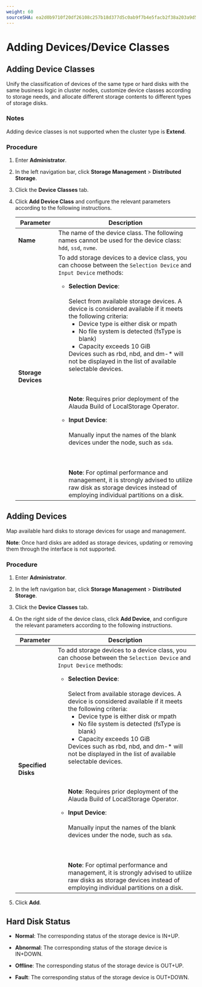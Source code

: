 ```yaml
---
weight: 60
sourceSHA: ea2d0b9710f20df26108c257b18d377d5c0ab9f7b4e5facb2f38a203a9d5981c
---
```


# Adding Devices/Device Classes

## Adding Device Classes

Unify the classification of devices of the same type or hard disks with the same business logic in cluster nodes, customize device classes according to storage needs, and allocate different storage contents to different types of storage disks.

### Notes

Adding device classes is not supported when the cluster type is **Extend**.

### Procedure

<Steps>

1. Enter **Administrator**.

2. In the left navigation bar, click **Storage Management** > **Distributed Storage**.

3. Click the **Device Classes** tab.

4. Click **Add Device Class** and configure the relevant parameters according to the following instructions.

   | Parameter       | Description                                                                                                                 |
   | --------------- | --------------------------------------------------------------------------------------------------------------------------- |
   | **Name**       | The name of the device class. The following names cannot be used for the device class: `hdd`, `ssd`, `nvme`.                                        |
   | **Storage Devices** | To add storage devices to a device class, you can choose between the `Selection Device` and `Input Device` methods: <ul><li>**Selection Device**: <br></br>Select from available storage devices. A device is considered available if it meets the following criteria: <ul><li>Device type is either disk or mpath</li></ul><ul><li>No file system is detected (fsType is blank)</li></ul><ul><li>Capacity exceeds 10 GiB</li></ul>Devices such as rbd, nbd, and dm-* will not be displayed in the list of available selectable devices.<br></br><br></br>**Note**: Requires prior deployment of the Alauda Build of LocalStorage Operator.</li></ul> <ul><li>**Input Device**: <br></br>Manually input the names of the blank devices under the node, such as `sda`.<br></br><br></br>**Note**: For optimal performance and management, it is strongly advised to utilize raw disk as storage devices instead of employing individual partitions on a disk.</li></ul>|

</Steps>

## Adding Devices

Map available hard disks to storage devices for usage and management.

**Note**: Once hard disks are added as storage devices, updating or removing them through the interface is not supported.

### Procedure

<Steps>

1. Enter **Administrator**.

2. In the left navigation bar, click **Storage Management** > **Distributed Storage**.

3. Click the **Device Classes** tab.

4. On the right side of the device class, click **Add Device**, and configure the relevant parameters according to the following instructions.

   | Parameter       | Description                                                 |
   | --------------- | ----------------------------------------------------------- |
   | **Specified Disks** | To add storage devices to a device class, you can choose between the `Selection Device` and `Input Device` methods: <ul><li>**Selection Device**: <br></br>Select from available storage devices. A device is considered available if it meets the following criteria: <ul><li>Device type is either disk or mpath</li></ul><ul><li>No file system is detected (fsType is blank)</li></ul><ul><li>Capacity exceeds 10 GiB</li></ul>Devices such as rbd, nbd, and dm-* will not be displayed in the list of available selectable devices.<br></br><br></br>**Note**: Requires prior deployment of the Alauda Build of LocalStorage Operator.</li></ul> <ul><li>**Input Device**: <br></br>Manually input the names of the blank devices under the node, such as `sda`.<br></br><br></br>**Note**: For optimal performance and management, it is strongly advised to utilize raw disks as storage devices instead of employing individual partitions on a disk.</li></ul>|

5. Click **Add**.

</Steps>

## Hard Disk Status

- **Normal**: The corresponding status of the storage device is IN+UP.

- **Abnormal**: The corresponding status of the storage device is IN+DOWN.

- **Offline**: The corresponding status of the storage device is OUT+UP.

- **Fault**: The corresponding status of the storage device is OUT+DOWN.
